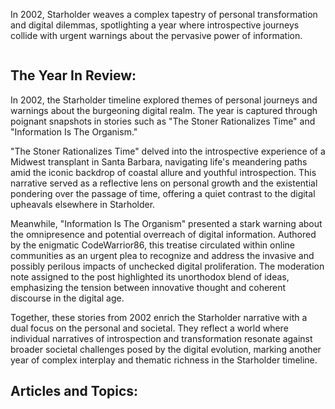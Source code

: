 In 2002, Starholder weaves a complex tapestry of personal transformation and digital dilemmas, spotlighting a year where introspective journeys collide with urgent warnings about the pervasive power of information.

<img src="https://www.blockstar.com/wp-content/uploads/2024/06/2002_backeast.png" alt="" />

## The Year In Review:
In 2002, the Starholder timeline explored themes of personal journeys and warnings about the burgeoning digital realm. The year is captured through poignant snapshots in stories such as "The Stoner Rationalizes Time" and "Information Is The Organism."

"The Stoner Rationalizes Time" delved into the introspective experience of a Midwest transplant in Santa Barbara, navigating life's meandering paths amid the iconic backdrop of coastal allure and youthful introspection. This narrative served as a reflective lens on personal growth and the existential pondering over the passage of time, offering a quiet contrast to the digital upheavals elsewhere in Starholder.

Meanwhile, "Information Is The Organism" presented a stark warning about the omnipresence and potential overreach of digital information. Authored by the enigmatic CodeWarrior86, this treatise circulated within online communities as an urgent plea to recognize and address the invasive and possibly perilous impacts of unchecked digital proliferation. The moderation note assigned to the post highlighted its unorthodox blend of ideas, emphasizing the tension between innovative thought and coherent discourse in the digital age.

Together, these stories from 2002 enrich the Starholder narrative with a dual focus on the personal and societal. They reflect a world where individual narratives of introspection and transformation resonate against broader societal challenges posed by the digital evolution, marking another year of complex interplay and thematic richness in the Starholder timeline.

## Articles and Topics:

